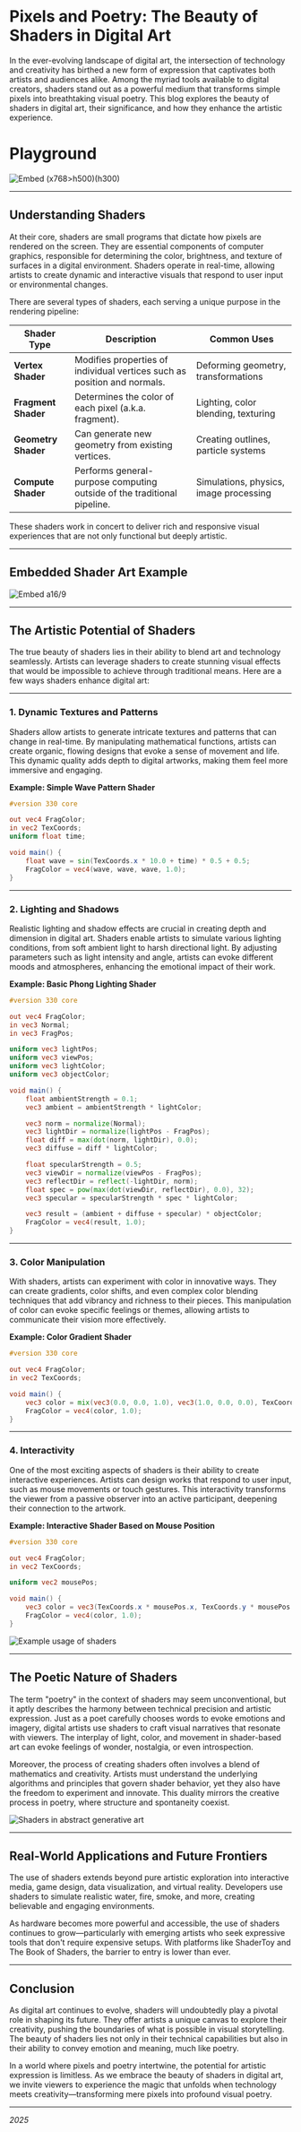 # Pixels and Poetry: The Beauty of Shaders in Digital Art

In the ever-evolving landscape of digital art, the intersection of technology and creativity has birthed a new form of expression that captivates both artists and audiences alike. Among the myriad tools available to digital creators, shaders stand out as a powerful medium that transforms simple pixels into breathtaking visual poetry. This blog explores the beauty of shaders in digital art, their significance, and how they enhance the artistic experience.

# Playground

![Embed (x768>h500)(h300)](https://codesandbox.io/p/sandbox/d826z5?file=%2Fsrc%2Fshader%2Fshader.frag%3A37%2C44&embed=1)

---

## Understanding Shaders

At their core, shaders are small programs that dictate how pixels are rendered on the screen. They are essential components of computer graphics, responsible for determining the color, brightness, and texture of surfaces in a digital environment. Shaders operate in real-time, allowing artists to create dynamic and interactive visuals that respond to user input or environmental changes.

There are several types of shaders, each serving a unique purpose in the rendering pipeline:

| Shader Type         | Description                                                              | Common Uses                            |
| ------------------- | ------------------------------------------------------------------------ | -------------------------------------- |
| **Vertex Shader**   | Modifies properties of individual vertices such as position and normals. | Deforming geometry, transformations    |
| **Fragment Shader** | Determines the color of each pixel (a.k.a. fragment).                    | Lighting, color blending, texturing    |
| **Geometry Shader** | Can generate new geometry from existing vertices.                        | Creating outlines, particle systems    |
| **Compute Shader**  | Performs general-purpose computing outside of the traditional pipeline.  | Simulations, physics, image processing |

These shaders work in concert to deliver rich and responsive visual experiences that are not only functional but deeply artistic.

---

## Embedded Shader Art Example

![Embed a16/9](https://player.vimeo.com/video/198387408?badge=0&autopause=0&player_id=0&app_id=58479&=0&=1&=1&=1)

---

## The Artistic Potential of Shaders

The true beauty of shaders lies in their ability to blend art and technology seamlessly. Artists can leverage shaders to create stunning visual effects that would be impossible to achieve through traditional means. Here are a few ways shaders enhance digital art:

---

### 1. **Dynamic Textures and Patterns**

Shaders allow artists to generate intricate textures and patterns that can change in real-time. By manipulating mathematical functions, artists can create organic, flowing designs that evoke a sense of movement and life. This dynamic quality adds depth to digital artworks, making them feel more immersive and engaging.

**Example: Simple Wave Pattern Shader**

```glsl
#version 330 core

out vec4 FragColor;
in vec2 TexCoords;
uniform float time;

void main() {
    float wave = sin(TexCoords.x * 10.0 + time) * 0.5 + 0.5;
    FragColor = vec4(wave, wave, wave, 1.0);
}
```

---

### 2. **Lighting and Shadows**

Realistic lighting and shadow effects are crucial in creating depth and dimension in digital art. Shaders enable artists to simulate various lighting conditions, from soft ambient light to harsh directional light. By adjusting parameters such as light intensity and angle, artists can evoke different moods and atmospheres, enhancing the emotional impact of their work.

**Example: Basic Phong Lighting Shader**

```glsl
#version 330 core

out vec4 FragColor;
in vec3 Normal;
in vec3 FragPos;

uniform vec3 lightPos;
uniform vec3 viewPos;
uniform vec3 lightColor;
uniform vec3 objectColor;

void main() {
    float ambientStrength = 0.1;
    vec3 ambient = ambientStrength * lightColor;

    vec3 norm = normalize(Normal);
    vec3 lightDir = normalize(lightPos - FragPos);
    float diff = max(dot(norm, lightDir), 0.0);
    vec3 diffuse = diff * lightColor;

    float specularStrength = 0.5;
    vec3 viewDir = normalize(viewPos - FragPos);
    vec3 reflectDir = reflect(-lightDir, norm);
    float spec = pow(max(dot(viewDir, reflectDir), 0.0), 32);
    vec3 specular = specularStrength * spec * lightColor;

    vec3 result = (ambient + diffuse + specular) * objectColor;
    FragColor = vec4(result, 1.0);
}
```

---

### 3. **Color Manipulation**

With shaders, artists can experiment with color in innovative ways. They can create gradients, color shifts, and even complex color blending techniques that add vibrancy and richness to their pieces. This manipulation of color can evoke specific feelings or themes, allowing artists to communicate their vision more effectively.

**Example: Color Gradient Shader**

```glsl
#version 330 core

out vec4 FragColor;
in vec2 TexCoords;

void main() {
    vec3 color = mix(vec3(0.0, 0.0, 1.0), vec3(1.0, 0.0, 0.0), TexCoords.y);
    FragColor = vec4(color, 1.0);
}
```

---

### 4. **Interactivity**

One of the most exciting aspects of shaders is their ability to create interactive experiences. Artists can design works that respond to user input, such as mouse movements or touch gestures. This interactivity transforms the viewer from a passive observer into an active participant, deepening their connection to the artwork.

**Example: Interactive Shader Based on Mouse Position**

```glsl
#version 330 core

out vec4 FragColor;
in vec2 TexCoords;

uniform vec2 mousePos;

void main() {
    vec3 color = vec3(TexCoords.x * mousePos.x, TexCoords.y * mousePos.y, 0.5);
    FragColor = vec4(color, 1.0);
}
```


![Example usage of shaders](/ss.png)

---

## The Poetic Nature of Shaders

The term \"poetry\" in the context of shaders may seem unconventional, but it aptly describes the harmony between technical precision and artistic expression. Just as a poet carefully chooses words to evoke emotions and imagery, digital artists use shaders to craft visual narratives that resonate with viewers. The interplay of light, color, and movement in shader-based art can evoke feelings of wonder, nostalgia, or even introspection.

Moreover, the process of creating shaders often involves a blend of mathematics and creativity. Artists must understand the underlying algorithms and principles that govern shader behavior, yet they also have the freedom to experiment and innovate. This duality mirrors the creative process in poetry, where structure and spontaneity coexist.

![Shaders in abstract generative art](https://i.ytimg.com/vi/7U25vU83ONg/hq720.jpg?sqp=-oaymwEhCK4FEIIDSFryq4qpAxMIARUAAAAAGAElAADIQj0AgKJD&rs=AOn4CLDU8ZNSt--vQqnVOO-URgdTmdTG3g)

---

## Real-World Applications and Future Frontiers

The use of shaders extends beyond pure artistic exploration into interactive media, game design, data visualization, and virtual reality. Developers use shaders to simulate realistic water, fire, smoke, and more, creating believable and engaging environments.

As hardware becomes more powerful and accessible, the use of shaders continues to grow—particularly with emerging artists who seek expressive tools that don't require expensive setups. With platforms like ShaderToy and The Book of Shaders, the barrier to entry is lower than ever.

---

## Conclusion

As digital art continues to evolve, shaders will undoubtedly play a pivotal role in shaping its future. They offer artists a unique canvas to explore their creativity, pushing the boundaries of what is possible in visual storytelling. The beauty of shaders lies not only in their technical capabilities but also in their ability to convey emotion and meaning, much like poetry.

In a world where pixels and poetry intertwine, the potential for artistic expression is limitless. As we embrace the beauty of shaders in digital art, we invite viewers to experience the magic that unfolds when technology meets creativity—transforming mere pixels into profound visual poetry.

---

_2025_

